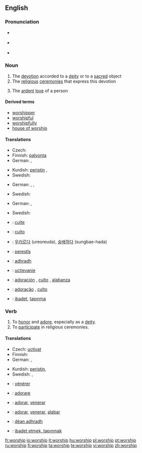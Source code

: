 {{see|Worship}}
==English==
{{wikipedia}}
===Pronunciation===
* {{a|RP}} {{IPA|/ˈwɜːʃɪp/}}
* {{a|US}} {{IPA|/ˈwɝʃɪp/}}
* {{audio|en-us-worship.ogg|Audio (US)}}

===Noun===
{{en-noun|-}}

# The [[devotion]] accorded to a [[deity]] or to a [[sacred]] object
# The [[religious]] [[ceremony|ceremonies]] that express this devotion
# {{context|by extension}} The [[ardent]] [[love]] of a person

====Derived terms====
* [[worshipper]]
* [[worshipful]]
* [[worshipfully]]
* [[house of worship]]

====Translations====
{{trans-top|devotion accorded to a deity or to a sacred object}}
* Czech: {{t-|cs|uctívání|n}}
* Finnish: [[palvonta]]
* German: {{t-|de|Verehrung|f}}, {{t-|de|Anbetung|f}}
{{trans-mid}}
* Kurdish: [[peristin]] {{f}}, {{KUchar|[[په‌رستن]]}}
* Swedish: {{t|sv|dyrkan}}
{{trans-bottom}}

{{trans-top|The religious ceremonies that express this devotion}}
* German: {{t-|de|Gottesdienst|m}}, {{t-|de|Verehrung|f}}, {{t-|de|Anbetung|f}}
{{trans-mid}}
* Swedish: {{t|sv|tillbedjan|c}}
{{trans-bottom}}

{{trans-top|The ardent love of a person}}
* German: {{t-|de|Verehrung|f}}, {{t-|de|Anbetung|f}}
{{trans-mid}}
* Swedish: {{t|sv|dyrkan|c}}
{{trans-bottom}}

{{checktrans-top}}
* {{ttbc|French}}: [[culte]] {{m}}
* {{ttbc|Italian}}: [[culto]] {{m}}
* {{ttbc|Korean}}: [[우러르다]] (ureoreuda), [[숭배하다]] (sungbae-hada)
* {{ttbc|Kurdish}}: [[perestîş]] {{f}}
* {{ttbc|Scottish Gaelic}}: [[adhradh]] {{m}}
* {{ttbc|Slovak}}: [[uctievanie]]  {{n}}
* {{ttbc|Spanish}}: [[adoración]] {{f}}, [[culto]] {{m}}, [[alabanza]] {{f}}
* {{ttbc|Portuguese}}: [[adoração]] {{f}}, [[culto]] {{m}}
* {{ttbc|Turkish}}: [[ibadet]], [[tapınma]]
{{checktrans-bottom}}

===Verb===
{{en-verb|worships|''(UK)'' '''[[worshiping]]''' or  ''(US)'' '''[[worshipping]]'''|''(UK)'' '''[[worshiped]]''' or  ''(US)'' '''[[worshipped]]'''}}

# To [[honor]] and [[adore]], especially as a [[deity]].
# To [[participate]] in religious ceremonies.

====Translations====
{{trans-top|to honor and adore, especially as a deity}}
* Czech: [[uctívat]]
* Finnish: {{t+|fi|palvoa}}
* German: {{t+|de|verehren}}, {{t-|de|anbeten}}
{{trans-mid}}
* Kurdish: [[peristin]], {{KUchar|[[په‌رستن]]}}
* Swedish: {{t|sv|dyrka}}, {{t|sv|tillbe}}
{{trans-bottom}}

{{trans-top|To participate in religious ceremonies}}
{{trans-mid}}
{{trans-bottom}}

{{checktrans-top}}
* {{ttbc|French}}: [[vénérer]]
* {{ttbc|Italian}}: [[adorare]]
* {{ttbc|Portuguese}}: [[adorar]], [[venerar]]
* {{ttbc|Spanish}}: [[adorar]], [[venerar]], [[alabar]]
* {{ttbc|Scottish Gaelic}}: [[dèan adhradh]]
* {{ttbc|Turkish}}: [[ibadet etmek, tapınmak]]
{{checktrans-bottom}}

[[fr:worship]]
[[io:worship]]
[[it:worship]]
[[hu:worship]]
[[pl:worship]]
[[pt:worship]]
[[ru:worship]]
[[fi:worship]]
[[ta:worship]]
[[te:worship]]
[[vi:worship]]
[[zh:worship]]